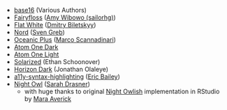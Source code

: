 - [base16] (Various Authors)
- [Fairyfloss] ([Amy Wibowo (sailorhg)](https://github.com/sailorhg))
- [Flat White][flat-white] ([Dmitry Biletskyy](https://github.com/biletskyy))
- [Nord] ([Sven Greb](https://www.svengreb.de/))
- [Oceanic Plus][oceanic-plus] ([Marco Scannadinari](https://github.com/marcoms))
- [Atom One Dark][one-dark]
- [Atom One Light][one-light]
- [Solarized] (Ethan Schoonover)
- [Horizon Dark][horizon] (Jonathan Olaleye)
- [a11y-syntax-highlighting][a11y-syntax] ([Eric Bailey](https://ericwbailey.design/))
- [Night Owl][night-owl] ([Sarah Drasner](https://sarah.dev/))
  - with huge thanks to original [Night Owlish][night-owlish] 
    implementation in RStudio by [Mara Averick](https://maraaverick.rbind.io/)
    

[base16]: https://github.com/chriskempson/base16
[fairyfloss]: https://github.com/sailorhg/fairyfloss
[flat-white]: https://github.com/biletskyy/flatwhite-syntax
[nord]: https://github.com/arcticicestudio/nord
[oceanic-plus]: https://github.com/marcoms/oceanic-plus
[one-light]: https://github.com/atom/atom/tree/master/packages/one-light-syntax
[one-dark]: https://github.com/atom/atom/tree/master/packages/one-dark-syntax
[solarized]: https://ethanschoonover.com/solarized
[horizon]: https://horizontheme.netlify.app/
[a11y-syntax]: https://github.com/ericwbailey/a11y-syntax-highlighting
[night-owl]: https://github.com/sdras/night-owl-vscode-theme
[night-owlish]: https://github.com/batpigandme/night-owlish

